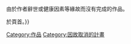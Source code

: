 由於作者辭世或健康因素等緣故而沒有完成的作品。

{{Notice|若發現連載、播放中的作品條目使用了「{{FULLPAGENAME}}」，請除去此分類，改使用 {{[[Template:未完結|未完結]]}} 於頁首。}}

[[Category:作品|Category:作品]]
[[Category:因故取消的計畫|Category:因故取消的計畫]]
